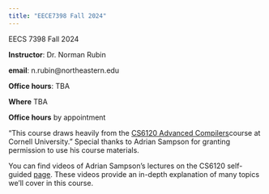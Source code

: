 ```yaml
---
title: "EECE7398 Fall 2024"
---
```


EECS 7398 Fall 2024

**Instructor**: Dr. Norman Rubin

**email**: n.rubin@northeastern.edu

:::{.callout-warning}
**Office hours**: TBA

**Where** TBA

**Office hours** by appointment 
:::

"This course draws heavily from the [CS6120 Advanced Compilers](https://www.cs.cornell.edu/courses/cs6120/2023fa/)course at Cornell University."
Special thanks to Adrian Sampson for granting permission to use his course materials.


You can find videos of Adrian Sampson's lectures on the CS6120 self-guided [page](https://www.cs.cornell.edu/courses/cs6120/2023fa/self-guided/). These videos provide an in-depth explanation of many topics we'll cover in this course.
 

